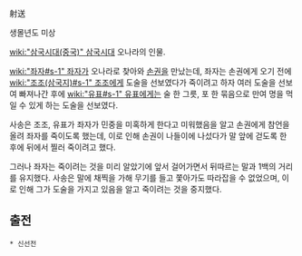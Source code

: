 射送

생몰년도 미상

[[wiki:"삼국시대(중국)" 삼국시대]] 오나라의 인물.

[[wiki:"좌자#s-1" 좌자]]가 오나라로 찾아와 [[손권]]을 만났는데, 좌자는 손권에게 오기 전에 [[wiki:"조조(삼국지)#s-1" 조조]]에게 도술을 선보였다가 죽이려고 하자 여러 도술을 선보여 빠져나간 후에 [[wiki:"유표#s-1" 유표]]에게는 술 한 그릇, 포 한 묶음으로 만여 명을 먹일 수 있게 하는 도술을 선보였다.

사송은 조조, 유표가 좌자가 민중을 미혹하게 한다고 미워했음을 알고 손권에게 참언을 올려 좌자를 죽이도록 했는데, 이로 인해 손권이 나들이에 나섰다가 말 앞에 걷도록 한 후에 뒤에서 찔러 죽이려고 했다.

그러나 좌자는 죽이려는 것을 미리 알았기에 앞서 걸어가면서 뒤따르는 말과 1백의 거리를 유지했다. 사송은 말에 채찍을 가해 무기를 들고 쫓아가도 따라잡을 수 없었으며, 이로 인해 그가 도술을 가지고 있음을 알고 죽이려는 것을 중지했다.

== 출전 ==
 * 신선전
